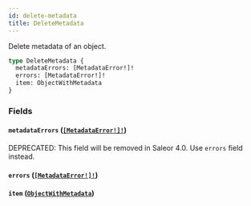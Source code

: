 ```yaml
---
id: delete-metadata
title: DeleteMetadata
---
```


Delete metadata of an object.

```graphql
type DeleteMetadata {
  metadataErrors: [MetadataError!]!
  errors: [MetadataError!]!
  item: ObjectWithMetadata
}
```

### Fields

#### `metadataErrors` ([`[MetadataError!]!`](/docs/developer/api-reference/objects/metadata-error))

<span class="badge badge--warning">DEPRECATED: This field will be removed in Saleor 4.0. Use `errors` field instead.</span>

#### `errors` ([`[MetadataError!]!`](/docs/developer/api-reference/objects/metadata-error))

#### `item` ([`ObjectWithMetadata`](/docs/developer/api-reference/interfaces/object-with-metadata))
